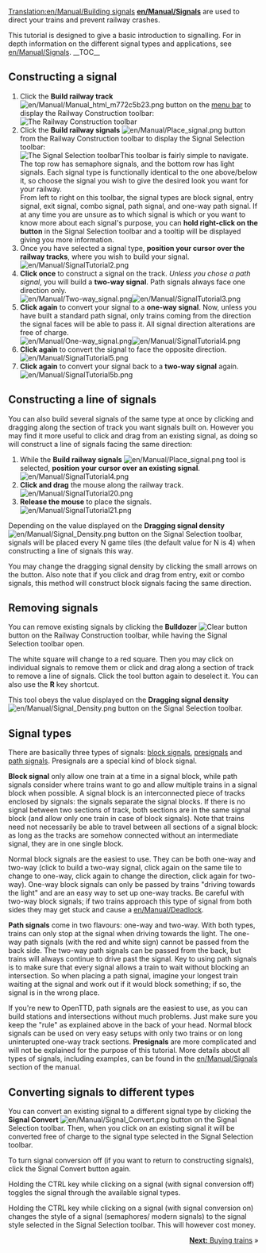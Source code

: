 [[Translation:en/Manual/Building signals]]
{{en/Manual/Tutorial/Navigation}}
'''[[en/Manual/Signals]]''' are used to direct your trains and prevent railway crashes.

This tutorial is designed to give a basic introduction to signalling. For in depth information on the different signal types and applications, see [[en/Manual/Signals]].
__TOC__
== Constructing a signal ==
#Click the '''Build railway track''' [[File:en/Manual/Manual html m772c5b23.png]] button on the [[en/Manual/Game interface#the-menu-bar|menu bar]] to display the Railway Construction toolbar:<br/>[[File:en/Manual/Railroad Construction.png|none|frame|The Railway Construction toolbar]]
#Click the '''Build railway signals''' [[File:en/Manual/Place signal.png]] button from the Railway Construction toolbar to display the Signal Selection toolbar:<br/>[[File:en/Manual/Signal Selection.png|none|frame|The Signal Selection toolbar]]This toolbar is fairly simple to navigate. The top row has semaphore signals, and the bottom row has light signals. Each signal type is functionally identical to the one above/below it, so choose the signal you wish to give the desired look you want for your railway.<br/>From left to right on this toolbar, the signal types are block signal, entry signal, exit signal, combo signal, path signal, and one-way path signal. If at any time you are unsure as to which signal is which or you want to know more about each signal's purpose, you can '''hold right-click on the button''' in the Signal Selection toolbar and a tooltip will be displayed giving you more information.
#Once you have selected a signal type, '''position your cursor over the railway tracks''', where you wish to build your signal.<br/>[[File:en/Manual/SignalTutorial2.png|none|frame]]
#'''Click once''' to construct a signal on the track. ''Unless you chose a path signal'', you will build a '''two-way signal'''. Path signals always face one direction only.<br/>[[File:en/Manual/Two-way signal.png|frame|left]][[File:en/Manual/SignalTutorial3.png|none|frame]]
#'''Click again''' to convert your signal to a '''one-way signal'''. Now, unless you have built a standard path signal, only trains coming from the direction the signal faces will be able to pass it. All signal direction alterations are free of charge.<br/>[[File:en/Manual/One-way signal.png|frame|left]][[File:en/Manual/SignalTutorial4.png|none|frame]]
#'''Click again''' to convert the signal to face the opposite direction.<br/>[[File:en/Manual/SignalTutorial5.png|none|frame]]
#'''Click again''' to convert your signal back to a '''two-way signal''' again.<br/>[[File:en/Manual/SignalTutorial5b.png|none|frame]]

== Constructing a line of signals ==
You can also build several signals of the same type at once by clicking and dragging along the section of track you want signals built on. However you may find it more useful to click and drag from an existing signal, as doing so will construct a line of signals facing the same direction:
#While the '''Build railway signals''' [[File:en/Manual/Place signal.png]] tool is selected, '''position your cursor over an existing signal'''.<br/>[[File:en/Manual/SignalTutorial4.png|none|frame]]
#'''Click and drag''' the mouse along the railway track.<br/>[[File:en/Manual/SignalTutorial20.png|none|frame]]
#'''Release the mouse''' to place the signals.<br/>[[File:en/Manual/SignalTutorial21.png|none|frame]]

Depending on the value displayed on the '''Dragging signal density''' [[File:en/Manual/Signal Density.png]] button on the Signal Selection toolbar, signals will be placed every N game tiles (the default value for N is 4) when constructing a line of signals this way.

You may change the dragging signal density by clicking the small arrows on the button. Also note that if you click and drag from entry, exit or combo signals, this method will construct block signals facing the same direction.

== Removing signals ==
You can remove existing signals by clicking the '''Bulldozer''' [[File:en/Manual/Toggle clear active.png|Clear button]] button on the Railway Construction toolbar, while having the Signal Selection toolbar open.

The white square will change to a red square. Then you may click on individual signals to remove them or click and drag along a section of track to remove a line of signals. Click the tool button again to deselect it. You can also use the '''R''' key shortcut.

This tool obeys the value displayed on the '''Dragging signal density'''[[File:en/Manual/Signal Density.png]] button on the Signal Selection toolbar.

== Signal types ==
There are basically three types of signals: [[en/Manual/Signals#block-signals|block signals]], [[en/Manual/Signals#pre-signals|presignals]] and [[en/Manual/Signals#path-signals|path signals]]. Presignals are a special kind of block signal.

'''Block signal''' only allow one train at a time in a signal block, while path signals consider where trains want to go and allow multiple trains in a signal block when possible. A signal block is an interconnected piece of tracks enclosed by signals: the signals separate the signal blocks. If there is no signal between two sections of track, both sections are in the same signal block (and allow only one train in case of block signals). Note that trains need not necessarily be able to travel between all sections of a signal block: as long as the tracks are somehow connected without an intermediate signal, they are in one single block.

Normal block signals are the easiest to use. They can be both one-way and two-way (click to build a two-way signal, click again on the same tile to change to one-way, click again to change the direction, click again for two-way). One-way block signals can only be passed by trains "driving towards the light" and are an easy way to set up one-way tracks. Be careful with two-way block signals; if two trains approach this type of signal from both sides they may get stuck and cause a [[en/Manual/Deadlock]].

'''Path signals''' come in two flavours: one-way and two-way. With both types, trains can only stop at the signal when driving towards the light. The one-way path signals (with the red and white sign) cannot be passed from the back side. The two-way path signals can be passed from the back, but trains will always continue to drive past the signal. Key to using path signals is to make sure that every signal allows a train to wait without blocking an intersection. So when placing a path signal, imagine your longest train waiting at the signal and work out if it would block something; if so, the signal is in the wrong place.

If you're new to OpenTTD, path signals are the easiest to use, as you can build stations and intersections without much problems. Just make sure you keep the "rule" as explained above in the back of your head. Normal block signals can be used on very easy setups with only two trains or on long uninterupted one-way track sections. '''Presignals''' are more complicated and will not be explained for the purpose of this tutorial. More details about all types of signals, including examples, can be found in the [[en/Manual/Signals]] section of the manual.

== Converting signals to different types ==
You can convert an existing signal to a different signal type by clicking the '''Signal Convert''' [[File:en/Manual/Signal Convert.png]] button on the Signal Selection toolbar. Then, when you click on an existing signal it will be converted free of charge to the signal type selected in the Signal Selection toolbar.

To turn signal conversion off (if you want to return to constructing signals), click the Signal Convert button again.

Holding the CTRL key while clicking on a signal (with signal conversion off) toggles the signal through the available signal types.

Holding the CTRL key while clicking on a signal (with signal conversion on) changes the style of a signal (semaphores/ modern signals) to the signal style selected in the Signal Selection toolbar. This will however cost money.


<span style="float: right">[[en/Manual/Buying trains|'''Next:''' Buying trains]] &raquo;</span>